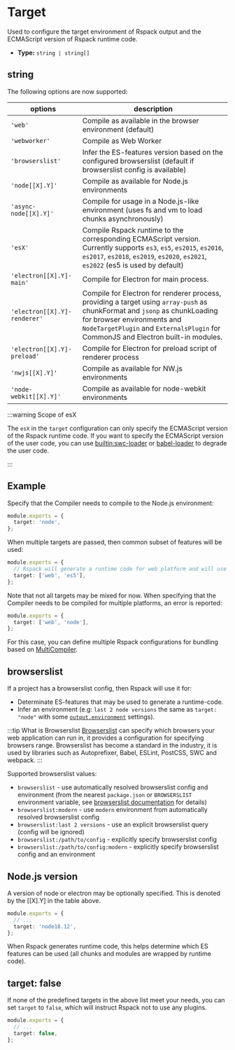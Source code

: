 
<WebpackLicense from="https://webpack.js.org/configuration/target/" />

# Target

Used to configure the target environment of Rspack output and the ECMAScript version of Rspack runtime code.

- **Type:** `string | string[]`

## string

The following options are now supported:

| options                      | description                                                                                                                                                                                                                                   |
| ---------------------------- | --------------------------------------------------------------------------------------------------------------------------------------------------------------------------------------------------------------------------------------------- |
| `'web'`                      | Compile as available in the browser environment (default)                                                                                                                                                                                     |
| `'webworker'`                | Compile as Web Worker                                                                                                                                                                                                                         |
| `'browserslist'`             | Infer the ES-features version based on the configured browserslist (default if browserslist config is available)                                                                                                                              |
| `'node[[X].Y]'`              | Compile as available for Node.js environments                                                                                                                                                                                                 |
| `'async-node[[X].Y]'`        | Compile for usage in a Node.js-like environment (uses fs and vm to load chunks asynchronously)                                                                                                                                                |
| `'esX'`                      | Compile Rspack runtime to the corresponding ECMAScript version. Currently supports `es3`, `es5`, `es2015`, `es2016`, `es2017`, `es2018`, `es2019`, `es2020`, `es2021`, `es2022` (es5 is used by default)                                      |
| `'electron[[X].Y]-main'`     | Compile for Electron for main process.                                                                                                                                                                                                        |
| `'electron[[X].Y]-renderer'` | Compile for Electron for renderer process, providing a target using `array-push` as chunkFormat and `jsonp` as chunkLoading for browser environments and `NodeTargetPlugin` and `ExternalsPlugin` for CommonJS and Electron built-in modules. |
| `'electron[[X].Y]-preload'`  | Compile for Electron for preload script of renderer process                                                                                                                                                                                   |
| `'nwjs[[X].Y]'`              | Compile as available for NW.js environments                                                                                                                                                                                                   |
| `'node-webkit[[X].Y]'`       | Compile as available for node-webkit environments                                                                                                                                                                                             |

:::warning Scope of esX

The `esX` in the `target` configuration can only specify the ECMAScript version of the Rspack runtime code. If you want to specify the ECMAScript version of the user code, you can use [builtin:swc-loader](/guide/features/builtin-swc-loader.html) or [babel-loader](https://www.npmjs.com/package/babel-loader) to degrade the user code.

:::

## Example

Specify that the Compiler needs to compile to the Node.js environment:

```ts title="rspack.config.js"
module.exports = {
  target: 'node',
};
```

When multiple targets are passed, then common subset of features will be used:

```ts title="rspack.config.js"
module.exports = {
  // Rspack will generate a runtime code for web platform and will use only ES5 features
  target: ['web', 'es5'],
};
```

Note that not all targets may be mixed for now. When specifying that the Compiler needs to be compiled for multiple platforms, an error is reported:

```ts title="rspack.config.js"
module.exports = {
  target: ['web', 'node'],
};
```

For this case, you can define multiple Rspack configurations for bundling based on [MultiCompiler](/api/javascript-api/index#multicompiler).

## browserslist

If a project has a browserslist config, then Rspack will use it for:

- Determinate ES-features that may be used to generate a runtime-code.
- Infer an environment (e.g: `last 2 node versions` the same as `target: "node"` with some [`output.environment`](/config/output#outputenvironment) settings).

:::tip What is Browserslist
[Browserslist](https://browsersl.ist/) can specify which browsers your web application can run in, it provides a configuration for specifying browsers range. Browserslist has become a standard in the industry, it is used by libraries such as Autoprefixer, Babel, ESLint, PostCSS, SWC and webpack.
:::

Supported browserslist values:

- `browserslist` - use automatically resolved browserslist config and environment (from the nearest `package.json` or `BROWSERSLIST` environment variable, see [browserslist documentation](https://github.com/browserslist/browserslist#queries) for details)
- `browserslist:modern` - use `modern` environment from automatically resolved browserslist config
- `browserslist:last 2 versions` - use an explicit browserslist query (config will be ignored)
- `browserslist:/path/to/config` - explicitly specify browserslist config
- `browserslist:/path/to/config:modern` - explicitly specify browserslist config and an environment

## Node.js version

A version of node or electron may be optionally specified. This is denoted by the [[X].Y] in the table above.

```ts title="rspack.config.js"
module.exports = {
  // ...
  target: 'node18.12',
};
```

When Rspack generates runtime code, this helps determine which ES features can be used (all chunks and modules are wrapped by runtime code).

## target: false

If none of the predefined targets in the above list meet your needs, you can set `target` to `false`, which will instruct Rspack not to use any plugins.

```ts title="rspack.config.js"
module.exports = {
  // ...
  target: false,
};
```
